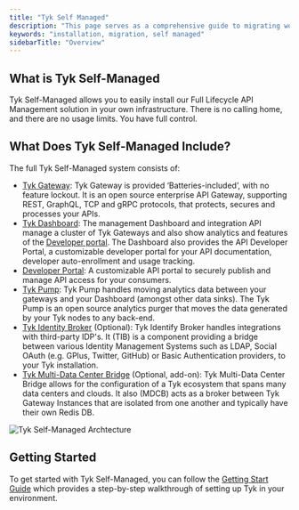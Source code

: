```yaml
---
title: "Tyk Self Managed"
description: "This page serves as a comprehensive guide to migrating workloads to Tyk Self Managed"
keywords: "installation, migration, self managed"
sidebarTitle: "Overview"
---
```


## What is Tyk Self-Managed

Tyk Self-Managed allows you to easily install our Full Lifecycle API Management solution in your own infrastructure. There is no calling home, and there are no usage limits.  You have full control.

## What Does Tyk Self-Managed Include?
The full Tyk Self-Managed system consists of:

* [Tyk Gateway](/nightly/tyk-oss-gateway):  Tyk Gateway is provided ‘Batteries-included’, with no feature lockout. It is an open source enterprise API Gateway, supporting REST, GraphQL, TCP and gRPC protocols, that protects, secures and processes your APIs.
* [Tyk Dashboard](/nightly/tyk-dashboard): The management Dashboard and integration API manage a cluster of Tyk Gateways and also show analytics and features of the [Developer portal](/nightly/tyk-developer-portal). The Dashboard also provides the API Developer Portal, a customizable developer portal for your API documentation, developer auto-enrollment and usage tracking.
* [Developer Portal](/nightly/portal/overview/intro): A customizable API portal to securely publish and manage API access for your consumers.
* [Tyk Pump](/nightly/tyk-pump): Tyk Pump handles moving analytics data between your gateways and your Dashboard (amongst other data sinks). The Tyk Pump is an open source analytics purger that moves the data generated by your Tyk nodes to any back-end.
* [Tyk Identity Broker](/nightly/api-management/external-service-integration#what-is-tyk-identity-broker-tib) (Optional): Tyk Identify Broker handles integrations with third-party IDP's. It (TIB) is a component providing a bridge between various Identity Management Systems such as LDAP, Social OAuth (e.g. GPlus, Twitter, GitHub) or Basic Authentication providers, to your Tyk installation.
* [Tyk Multi-Data Center Bridge](/nightly/tyk-multi-data-centre) (Optional, add-on): Tyk Multi-Data Center Bridge allows for the configuration of a Tyk ecosystem that spans many data centers and clouds. It also (MDCB) acts as a broker between Tyk Gateway Instances that are isolated from one another and typically have their own Redis DB.

<img src="/img/diagrams/diagram_docs_pump-data-flow@2x.png" alt="Tyk Self-Managed Archtecture" />

## Getting Started

To get started with Tyk Self-Managed, you can follow the [Getting Start Guide](/nightly/getting-started/quick-start) which provides a step-by-step walkthrough of setting up Tyk in your environment.

